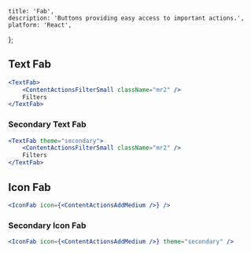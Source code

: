 
    title: 'Fab',
    description: 'Buttons providing easy access to important actions.',
    platform: 'React',
};

## Text Fab

```jsx
<TextFab>
    <ContentActionsFilterSmall className="mr2" />
    Filters
</TextFab>
```

### Secondary Text Fab

```jsx
<TextFab theme="secondary">
    <ContentActionsFilterSmall className="mr2" />
    Filters
</TextFab>
```

## Icon Fab

```jsx
<IconFab icon={<ContentActionsAddMedium />} />
```

### Secondary Icon Fab

```jsx
<IconFab icon={<ContentActionsAddMedium />} theme="secondary" />
```

